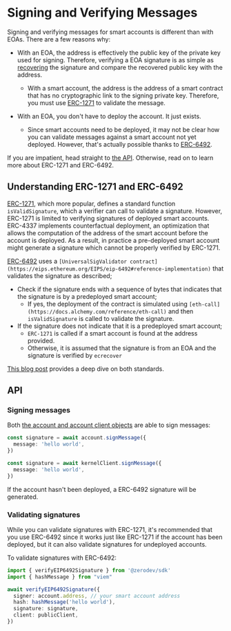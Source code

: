 
<VersionWarning version="5.3.x" /> 

# Signing and Verifying Messages

Signing and verifying messages for smart accounts is different than with EOAs.  There are a few reasons why:

- With an EOA, the address is effectively the public key of the private key used for signing.  Therefore, verifying a EOA signature is as simple as [recovering](https://soliditydeveloper.com/ecrecover) the signature and compare the recovered public key with the address.
  - With a smart account, the address is the address of a smart contract that has no cryptographic link to the signing private key.  Therefore, you must use [ERC-1271](https://eips.ethereum.org/EIPS/eip-1271) to validate the message.

- With an EOA, you don't have to deploy the account.  It just exists.
  - Since smart accounts need to be deployed, it may not be clear how you can validate messages against a smart account not yet deployed.  However, that's actually possible thanks to [ERC-6492](https://eips.ethereum.org/EIPS/eip-6492).

If you are impatient, head straight to [the API](#api).  Otherwise, read on to learn more about ERC-1271 and ERC-6492.

## Understanding ERC-1271 and ERC-6492

  [ERC-1271](https://eips.ethereum.org/EIPS/eip-1271), which more popular, defines a standard function `isValidSignature`, which a verifier can call to validate a signature. However, ERC-1271 is limited to verifying signatures of deployed smart accounts. 
  ERC-4337 implements counterfactual deployment, an optimization that allows the computation of the address of the smart account before the account is deployed. As a result, in practice a pre-deployed smart account might generate a signature which cannot be properly verified by ERC-1271. 

  [ERC-6492](https://eips.ethereum.org/EIPS/eip-6492) uses a `[UniversalSigValidator contract](https://eips.ethereum.org/EIPS/eip-6492#reference-implementation)` that validates the signature as described; 

  - Check if the signature ends with a sequence of bytes that indicates that the signature is by a predeployed smart account;
    - If yes, the deployment of the contract is simulated using `[eth-call](https://docs.alchemy.com/reference/eth-call)` and then `isValidSignature` is called to validate the signature. 
  - If the signature does not indicate that it is a predeployed smart account;
    - `ERC-1271` is called if a smart account is found at the address provided.
    - Otherwise, it is assumed that the signature is from an EOA and the signature is verified by `ecrecover`

  [This blog post](https://docs.zerodev.app/blog/erc-6492-and-why-its-important-for-aa) provides a deep dive on both standards. 

## API

### Signing messages

Both [the account and account client objects](/sdk/v5_3_x/core-api/create-account#create-a-kernel-account) are able to sign messages:

```ts
const signature = await account.signMessage({
  message: 'hello world',
})

const signature = await kernelClient.signMessage({
  message: 'hello world',
})
```

If the account hasn't been deployed, a ERC-6492 signature will be generated.

### Validating signatures

While you can validate signatures with ERC-1271, it's recommended that you use ERC-6492 since it works just like ERC-1271 if the account has been deployed, but it can also validate signatures for undeployed accounts.

To validate signatures with ERC-6492:

```ts
import { verifyEIP6492Signature } from '@zerodev/sdk'
import { hashMessage } from "viem"

await verifyEIP6492Signature({
  signer: account.address, // your smart account address
  hash: hashMessage('hello world'),
  signature: signature,
  client: publicClient,
})
```